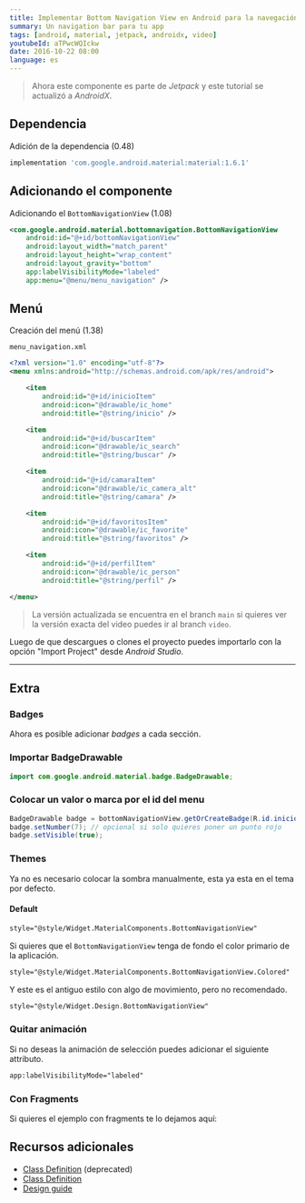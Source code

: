 ```yaml
---
title: Implementar Bottom Navigation View en Android para la navegación
summary: Un navigation bar para tu app
tags: [android, material, jetpack, androidx, video]
youtubeId: aTPwcWQIckw
date: 2016-10-22 08:00
language: es
---
```


<YouTube videoId="aTPwcWQIckw" />

> Ahora este componente es parte de _Jetpack_ y este tutorial se actualizó a _AndroidX_.

## Dependencia

Adición de la dependencia (0.48)

```groovy
implementation 'com.google.android.material:material:1.6.1'
```

## Adicionando el componente

Adicionando el `BottomNavigationView` (1.08)

```xml
<com.google.android.material.bottomnavigation.BottomNavigationView
    android:id="@+id/bottomNavigationView"
    android:layout_width="match_parent"
    android:layout_height="wrap_content"
    android:layout_gravity="bottom"
    app:labelVisibilityMode="labeled"
    app:menu="@menu/menu_navigation" />
```

## Menú

Creación del menú (1.38)

`menu_navigation.xml`

```xml
<?xml version="1.0" encoding="utf-8"?>
<menu xmlns:android="http://schemas.android.com/apk/res/android">

    <item
        android:id="@+id/inicioItem"
        android:icon="@drawable/ic_home"
        android:title="@string/inicio" />

    <item
        android:id="@+id/buscarItem"
        android:icon="@drawable/ic_search"
        android:title="@string/buscar" />

    <item
        android:id="@+id/camaraItem"
        android:icon="@drawable/ic_camera_alt"
        android:title="@string/camara" />

    <item
        android:id="@+id/favoritosItem"
        android:icon="@drawable/ic_favorite"
        android:title="@string/favoritos" />

    <item
        android:id="@+id/perfilItem"
        android:icon="@drawable/ic_person"
        android:title="@string/perfil" />

</menu>
```

<GitHub repo="BottomNavigationViewSample" />

> La versión actualizada se encuentra en el branch `main` si quieres ver la versión exacta del video puedes ir al branch `video`.

Luego de que descargues o clones el proyecto puedes importarlo con la opción "Import Project" desde _Android Studio_.

---

## Extra

### Badges

Ahora es posible adicionar _badges_ a cada sección.

### Importar BadgeDrawable

```java
import com.google.android.material.badge.BadgeDrawable;
```

### Colocar un valor o marca por el id del menu

```java
BadgeDrawable badge = bottomNavigationView.getOrCreateBadge(R.id.inicioItem);
badge.setNumber(7); // opcional si solo quieres poner un punto rojo
badge.setVisible(true);
```

### Themes

Ya no es necesario colocar la sombra manualmente, esta ya esta en el tema por defecto.

#### Default

```xml
style="@style/Widget.MaterialComponents.BottomNavigationView"
```

Si quieres que el `BottomNavigationView` tenga de fondo el color primario de la aplicación.

```xml
style="@style/Widget.MaterialComponents.BottomNavigationView.Colored"
```

Y este es el antiguo estilo con algo de movimiento, pero no recomendado.

```xml
style="@style/Widget.Design.BottomNavigationView"
```

### Quitar animación

Si no deseas la animación de selección puedes adicionar el siguiente attributo.

```xml
app:labelVisibilityMode="labeled"
```

### Con Fragments

Si quieres el ejemplo con fragments te lo dejamos aquí:

<GitHub repo="BottomNavigationViewSample" branch="fragments" />

## Recursos adicionales

- [Class Definition](https://developer.android.com/reference/android/support/design/widget/BottomNavigationView.html) (deprecated)
- [Class Definition](https://developer.android.com/reference/com/google/android/material/bottomnavigation/BottomNavigationView)
- [Design guide](https://material.io/design/components/bottom-navigation.html)
